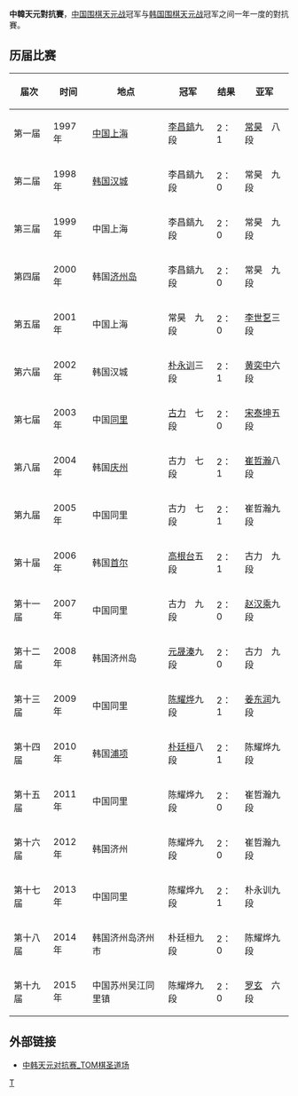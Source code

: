 '''中韓天元對抗賽'''，[[中国围棋天元战|中国围棋天元战]]冠军与[[韩国围棋天元战|韩国围棋天元战]]冠军之间一年一度的對抗賽。


== 历届比赛 ==
{|  class="wikitable"
!届次!!时间!!地点!!冠军!!结果!!亚军
|-
|第一届
|1997年
|[[中国|中国]][[上海|上海]]
|{{flagicon|KOR}} [[李昌鎬|李昌鎬]]九段
|2：1
|{{flagicon|CHN}} [[常昊|常昊]]　八段
|-
|第二届
|1998年
|[[韩国|韩国]][[汉城|汉城]]
|{{flagicon|KOR}} 李昌鎬九段
|2：0
|{{flagicon|CHN}} 常昊　九段
|-
|第三届
|1999年
|中国上海
|{{flagicon|KOR}} 李昌鎬九段
|2：0
|{{flagicon|CHN}} 常昊　九段
|-
|第四届
|2000年
|韩国[[济州岛|济州岛]]
|{{flagicon|KOR}} 李昌鎬九段
|2：0
|{{flagicon|CHN}} 常昊　九段
|-
|第五届
|2001年
|中国上海
|{{flagicon|CHN}} 常昊　九段
|2：0
|{{flagicon|KOR}} [[李世乭|李世乭]]三段
|-
|第六届
|2002年
|韩国汉城
|{{flagicon|KOR}} [[朴永训|朴永训]]三段
|2：1
|{{flagicon|CHN}} [[黄奕中|黄奕中]]六段
|-
|第七届
|2003年
|中国[[同里|同里]]
|{{flagicon|CHN}} [[古力|古力]]　七段
|2：0
|{{flagicon|KOR}} [[宋泰坤|宋泰坤]]五段
|-
|第八届
|2004年
|韩国[[庆州|庆州]]
|{{flagicon|CHN}} 古力　七段
|2：1
|{{flagicon|KOR}} [[崔哲瀚|崔哲瀚]]八段
|-
|第九届
|2005年
|中国同里
|{{flagicon|CHN}} 古力　七段
|2：1
|{{flagicon|KOR}} 崔哲瀚九段
|-
|第十届
|2006年
|韩国[[首尔|首尔]]
|{{flagicon|KOR}} [[高根台|高根台]]五段
|2：1
|{{flagicon|CHN}} 古力　九段
|-
|第十一届
|2007年
|中国同里
|{{flagicon|CHN}} 古力　九段
|2：0
|{{flagicon|KOR}} [[赵汉乘|赵汉乘]]九段
|-
|第十二届
|2008年
|韩国济州岛
|{{flagicon|KOR}} [[元晟溱|元晟溱]]九段
|2：0
|{{flagicon|CHN}} 古力　九段
|-
|第十三届
|2009年
|中国同里
|{{flagicon|CHN}} [[陈耀烨|陈耀烨]]九段
|2：1
|{{flagicon|KOR}} [[姜东润|姜东润]]九段
|-
|第十四届
|2010年
|韩国[[浦项|浦项]]
|{{flagicon|KOR}} [[朴廷桓|朴廷桓]]八段
|2：1
|{{flagicon|CHN}} 陈耀烨九段
|-
|第十五届
|2011年
|中国同里
|{{flagicon|CHN}} 陈耀烨九段
|2：0
|{{flagicon|KOR}} 崔哲瀚九段
|-

|第十六届
|2012年
|韩国济州
|{{flagicon|CHN}} 陈耀烨九段
|2：0
|{{flagicon|KOR}} 崔哲瀚九段
|-
|第十七届
|2013年
|中国同里
|{{flagicon|CHN}} 陈耀烨九段
|2：1
|{{flagicon|KOR}} 朴永训九段
|-
|第十八届
|2014年
|韩国济州岛济州市
|{{flagicon|KOR}} 朴廷桓九段
|2：0
|{{flagicon|CHN}} 陈耀烨九段
|-
|第十九届
|2015年
|中国苏州吴江同里镇
|{{flagicon|CHN}} 陈耀烨九段
|2：0
|{{flagicon|KOR}} [[罗玄|罗玄]]　六段
|}

== 外部链接 ==
*[http://weiqi.sports.tom.com/zhuantinew/56.html 中韩天元对抗赛_TOM棋圣道场] {{Wayback|url=http://weiqi.sports.tom.com/zhuantinew/56.html |date=20160304095646 }}

{{围棋世界赛事}}

[[Category:国际围棋比赛|T]]